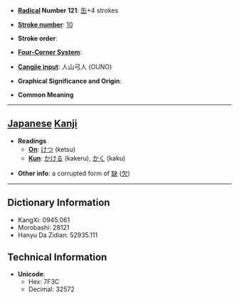 * '''[[Wiktionary:Chinese radical index| Radical]] Number 121''': [[Wiktionary:Chinese radical index 缶|缶]]+4 strokes

* '''[[Wiktionary:Chinese total strokes index|Stroke number]]''': [[Wiktionary:Chinese total strokes index 10|10]]

* '''Stroke order''': 

* '''[[Wiktionary:Chinese four corner index|Four-Corner System]]''': 

* '''[[Wiktionary:Chinese Cangjie index|Cangjie input]]''': 人山弓人 (OUNO)

* '''Graphical Significance and Origin''': 

* '''Common Meaning'''

----

== [[Japanese]] [[Kanji]] ==

* '''Readings'''
** '''[[On]]''': [[けつ]] (ketsu)
** '''[[Kun]]''': [[かける]] (kakeru), [[かく]] (kaku)

* '''Other info''': a corrupted form of [[缺]] ([[欠]])

----

== Dictionary Information ==

* KangXi: 0945.061
* Morobashi: 28121
* Hanyu Da Zidian: 52935.111

== Technical Information ==

* '''Unicode''':
** Hex: 7F3C
** Decimal: 32572